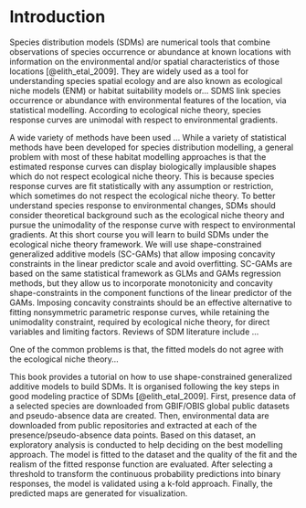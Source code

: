 # Introduction

Species distribution models (SDMs) are numerical tools that combine observations of species occurrence or abundance at known locations with information on the environmental and/or spatial characteristics of those locations [@elith_etal_2009]. They are widely used as a tool for understanding species spatial ecology and are also known as ecological niche models (ENM) or habitat suitability models or... SDMS link species occurrence or abundance with environmental features of the location, via statistical modelling. According to ecological niche theory, species response curves are unimodal with respect to environmental gradients. 

A wide variety of methods have been used ... 
While a variety of statistical methods have been developed for species distribution modelling, a general problem with most of these habitat modelling approaches is that the estimated response curves can display biologically implausible shapes which do not respect ecological niche theory. This is because species response curves are fit statistically with any assumption or restriction, which sometimes do not respect the ecological niche theory. To better understand species response to environmental changes, SDMs should consider theoretical background such as the ecological niche theory and pursue the unimodality of the response curve with respect to environmental gradients. At this short course you will learn to build SDMs under the ecological niche theory framework. We will use shape-constrained generalized additive models (SC-GAMs) that allow imposing concavity constraints in the linear predictor scale and avoid overfitting. SC-GAMs are based on the same statistical framework as GLMs and GAMs regression methods, but they allow us to incorporate monotonicity and concavity shape-constraints in the component functions of the linear predictor of the GAMs. Imposing concavity constraints should be an effective alternative to fitting nonsymmetric parametric response curves, while retaining the unimodality constraint, required by ecological niche theory, for direct variables and limiting factors.
Reviews of SDM literature include ... 

One of the common problems is that, the fitted models do not agree with the ecological niche theory...  

This book provides a tutorial on how to use shape-constrained generalized additive models to build SDMs. It is organised following the key steps in good modeling practice of SDMs [@elith_etal_2009]. First, presence data of a selected species are downloaded from GBIF/OBIS global public datasets and pseudo-absence data are created. Then, environmental data are downloaded from public repositories and extracted at each of the presence/pseudo-absence data points. Based on this dataset, an exploratory analysis is conducted to help deciding on the best modelling approach. The model is fitted to the dataset and the quality of the fit and the realism of the fitted response function are evaluated. After selecting a threshold to transform the continuous probability predictions into binary responses, the model is validated using a k-fold approach. Finally, the predicted maps are generated for visualization.      

